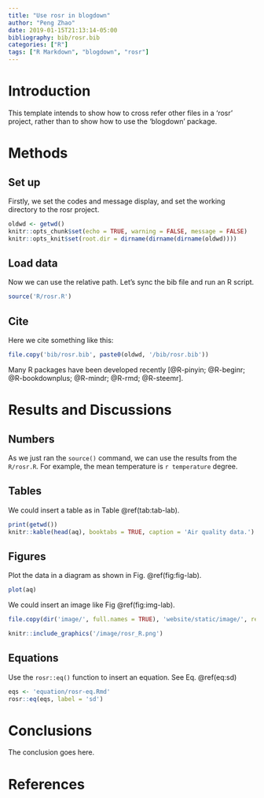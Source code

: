 ```yaml
---
title: "Use rosr in blogdown"
author: "Peng Zhao"
date: 2019-01-15T21:13:14-05:00
bibliography: bib/rosr.bib
categories: ["R"]
tags: ["R Markdown", "blogdown", "rosr"]
---
```



# Introduction

This template intends to show how to cross refer other files in a 'rosr' project, rather than to show how to use the 'blogdown' package.


# Methods

## Set up

Firstly, we set the codes and message display, and set the working directory to the rosr project.

```r
oldwd <- getwd()
knitr::opts_chunk$set(echo = TRUE, warning = FALSE, message = FALSE) 
knitr::opts_knit$set(root.dir = dirname(dirname(dirname(oldwd))))
```

## Load data

Now we can use the relative path. Let's sync the bib file and run an R script.

```r
source('R/rosr.R')
```

## Cite

Here we cite something like this:

```r
file.copy('bib/rosr.bib', paste0(oldwd, '/bib/rosr.bib'))
```

Many R packages have been developed recently [@R-pinyin; @R-beginr; @R-bookdownplus; @R-mindr; @R-rmd; @R-steemr].

# Results and Discussions

## Numbers

As we just ran the `source()` command, we can use the results from the `R/rosr.R`. For example, the mean temperature is `r temperature` degree.

## Tables

We could insert a table as in Table \@ref(tab:tab-lab).

```r
print(getwd())
knitr::kable(head(aq), booktabs = TRUE, caption = 'Air quality data.')
```

## Figures

Plot the data in a diagram as shown in Fig. \@ref(fig:fig-lab).

```r
plot(aq)
```

We could insert an image like Fig \@ref(fig:img-lab).

```r
file.copy(dir('image/', full.names = TRUE), 'website/static/image/', recursive = TRUE, overwrite = TRUE)
```

```r
knitr::include_graphics('/image/rosr_R.png')
```

## Equations

Use the `rosr::eq()` function to insert an equation. See Eq. \@ref(eq:sd)

```r
eqs <- 'equation/rosr-eq.Rmd'
rosr::eq(eqs, label = 'sd')
```

# Conclusions

The conclusion goes here.

# References
